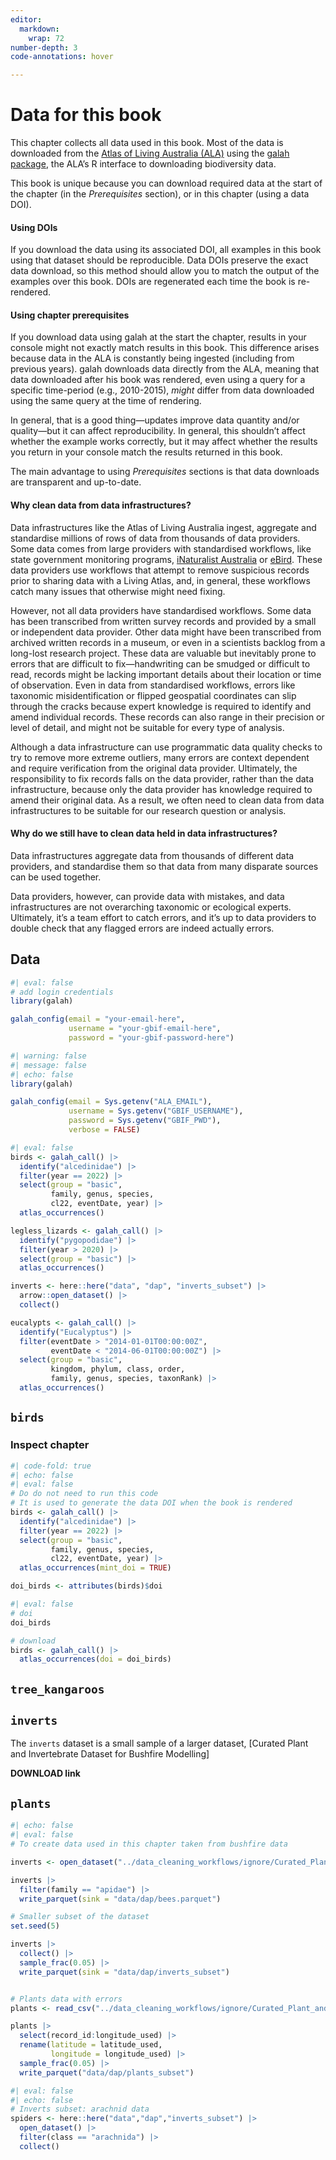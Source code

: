 ```yaml
---
editor: 
  markdown: 
    wrap: 72
number-depth: 3
code-annotations: hover

---
```


# Data for this book {.unnumbered}

This chapter collects all data used in this book. Most of the data is downloaded from the [Atlas of Living Australia (ALA)](https://ala.org.au/) using the [galah package](https://galah.ala.org.au/R/), the ALA's R interface to downloading biodiversity data. 

This book is unique because you can download required data at the start of the chapter (in the *Prerequisites* section), or in this chapter (using a data DOI).

#### Using DOIs

If you download the data using its associated DOI, all examples in this book using that dataset should be reproducible. Data DOIs preserve the exact data download, so this method should allow you to match the output of the examples over this book. DOIs are regenerated each time the book is re-rendered. 

#### Using chapter prerequisites

If you download data using galah at the start the chapter, results in your console might not exactly match results in this book. This difference arises because data in the ALA is constantly being ingested (including from previous years). galah downloads data directly from the ALA, meaning that data downloaded after his book was rendered, even using a query for a specific time-period (e.g., 2010-2015), *might* differ from data downloaded using the same query at the time of rendering. 

In general, that is a good thing---updates improve data quantity and/or quality---but it can affect reproducibility. In general, this shouldn't affect whether the example works correctly, but it may affect whether the results you return in your console match the results returned in this book.

The main advantage to using *Prerequisites* sections is that data downloads are transparent and up-to-date.



<!-- Long-form version -->

::: {.callout-note collapse="true"}
#### Why clean data from data infrastructures?

Data infrastructures like the Atlas of Living Australia ingest, aggregate and standardise millions of rows of data from thousands of data providers. Some data comes from large providers with standardised workflows, like state government monitoring programs, [iNaturalist Australia](LINK) or [eBird](LINK). These data providers use workflows that attempt to remove suspicious records prior to sharing data with a Living Atlas, and, in general, these workflows catch many issues that otherwise might need fixing. 

However, not all data providers have standardised workflows. Some data has been transcribed from written survey records and provided by a small or independent data provider. Other data might have been transcribed from archived written records in a museum, or even in a scientists backlog from a long-lost research project. These data are valuable but inevitably prone to errors that are difficult to fix---handwriting can be smudged or difficult to read, records might be lacking important details about their location or time of observation. Even in data from standardised workflows, errors like taxonomic misidentification or flipped geospatial coordinates can slip through the cracks because expert knowledge is required to identify and amend individual records. These records can also range in their precision or level of detail, and might not be suitable for every type of analysis.

Although a data infrastructure can use programmatic data quality checks to try to remove more extreme outliers, many errors are context dependent and require verification from the original data provider. Ultimately, the responsibility to fix records falls on the data provider, rather than the data infrastructure, because only the data provider has knowledge required to amend their original data. As a result, we often need to clean data from data infrastructures to be suitable for our research question or analysis.
:::

<!-- This could be a shorter version of the above? -->

::: {.callout-note collapse="true"}
#### Why do we still have to clean data held in data infrastructures?

Data infrastructures aggregate data from thousands of different data
providers, and standardise them so that data from many disparate sources
can be used together.

Data providers, however, can provide data with mistakes, and data
infrastructures are not overarching taxonomic or ecological experts.
Ultimately, it's a team effort to catch errors, and it's up to data
providers to double check that any flagged errors are indeed actually
errors.
:::

## Data

```r
#| eval: false
# add login credentials
library(galah)

galah_config(email = "your-email-here",
             username = "your-gbif-email-here",
             password = "your-gbif-password-here")
```

```r
#| warning: false
#| message: false
#| echo: false
library(galah)

galah_config(email = Sys.getenv("ALA_EMAIL"),
             username = Sys.getenv("GBIF_USERNAME"),
             password = Sys.getenv("GBIF_PWD"),
             verbose = FALSE)
```

```r
#| eval: false
birds <- galah_call() |>
  identify("alcedinidae") |>
  filter(year == 2022) |>
  select(group = "basic", 
         family, genus, species, 
         cl22, eventDate, year) |>
  atlas_occurrences()

legless_lizards <- galah_call() |>
  identify("pygopodidae") |>
  filter(year > 2020) |>
  select(group = "basic") |>
  atlas_occurrences()

inverts <- here::here("data", "dap", "inverts_subset") |>
  arrow::open_dataset() |> 
  collect()

eucalypts <- galah_call() |>
  identify("Eucalyptus") |>
  filter(eventDate > "2014-01-01T00:00:00Z",
         eventDate < "2014-06-01T00:00:00Z") |>
  select(group = "basic", 
         kingdom, phylum, class, order, 
         family, genus, species, taxonRank) |>
  atlas_occurrences()
```


## `birds`

### Inspect chapter

```r
#| code-fold: true
#| echo: false
#| eval: false
# Do do not need to run this code
# It is used to generate the data DOI when the book is rendered
birds <- galah_call() |>
  identify("alcedinidae") |>
  filter(year == 2022) |>
  select(group = "basic", 
         family, genus, species, 
         cl22, eventDate, year) |>
  atlas_occurrences(mint_doi = TRUE)

doi_birds <- attributes(birds)$doi
```

```r
#| eval: false
# doi
doi_birds

# download
birds <- galah_call() |> 
  atlas_occurrences(doi = doi_birds)
```



## `tree_kangaroos`

## `inverts`

The `inverts` dataset is a small sample of a larger dataset, [Curated Plant and Invertebrate Dataset for Bushfire Modelling]

**DOWNLOAD link**

## `plants`

<!-- Not sure if we use the plants dataset? -->








<!-- Code from Fonti of how to make data subsets from the Plant/Inverts Bushfire dataset --> 

```r
#| echo: false
#| eval: false
# To create data used in this chapter taken from bushfire data

inverts <- open_dataset("../data_cleaning_workflows/ignore/Curated_Plant_and_Invertebrate_Data_for_Bushfire_Modelling/invertebrate.data.csv", format = "csv")

inverts |>
  filter(family == "apidae") |>
  write_parquet(sink = "data/dap/bees.parquet")

# Smaller subset of the dataset
set.seed(5)

inverts |>
  collect() |>
  sample_frac(0.05) |>
  write_parquet(sink = "data/dap/inverts_subset")


# Plants data with errors
plants <- read_csv("../data_cleaning_workflows/ignore/Curated_Plant_and_Invertebrate_Data_for_Bushfire_Modelling/vascularplant.data.csv")

plants |>
  select(record_id:longitude_used) |>
  rename(latitude = latitude_used,
         longitude = longitude_used) |>
  sample_frac(0.05) |>
  write_parquet("data/dap/plants_subset")
```


```r
#| eval: false
#| echo: false
# Inverts subset: arachnid data
spiders <- here::here("data","dap","inverts_subset") |>
  open_dataset() |>
  filter(class == "arachnida") |>
  collect()
```
